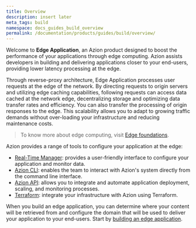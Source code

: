 ```yaml
---
title: Overview
description: insert later
meta_tags: build
namespace: docs_guides_build_overview
permalink: /documentation/products/guides/build/overview/
---
```


Welcome to **Edge Application**, an Azion product designed to boost the performance of your applications through edge computing. Azion assists developers in building and delivering applications closer to your end-users, providing lower latency processing at the edge.

Through reverse-proxy architecture, Edge Application processes user requests at the edge of the network. By directing requests to origin servers and utilizing edge caching capabilities, following requests can access data cached at the network edge, decentralizing storage and optimizing data transfer rates and efficiency. You can also transfer the processing of origin responses to the edge. This scalability allows you to adapt to growing traffic demands without over-loading your infrastructure and reducing maintenance costs.

> To know more about edge computing, visit [Edge foundations](link_core_concepts).

Azion provides a range of tools to configure your application at the edge: 

- [Real-Time Manager](link_manager): provides a user-friendly interface to configure your application and monitor data.
- [Azion CLI](link_cli_doc): enables the team to interact with Azion's system directly from the command line interface.
- [Azion API](link_api_doc): allows you to integrate and automate application deployment, scaling, and monitoring processes.
- [Terraform](link_terraform_doc): integrate your infrastructure with Azion using Terraform.

When you build an edge application, you can determine where your content will be retrieved from and configure the domain that will be used to deliver your application to your end-users. Start by [building an edge application](link_build_with).
